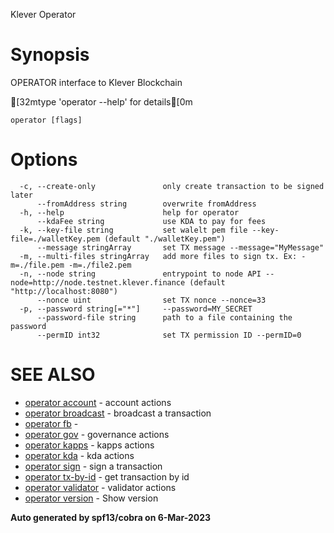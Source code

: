 Klever Operator

# Synopsis

OPERATOR interface to Klever Blockchain

[32mtype 'operator --help' for details[0m

```
operator [flags]
```

# Options

```
  -c, --create-only               only create transaction to be signed later
      --fromAddress string        overwrite fromAddress
  -h, --help                      help for operator
      --kdaFee string             use KDA to pay for fees
  -k, --key-file string           set walelt pem file --key-file=./walletKey.pem (default "./walletKey.pem")
      --message stringArray       set TX message --message="MyMessage"
  -m, --multi-files stringArray   add more files to sign tx. Ex: -m=./file.pem -m=./file2.pem
  -n, --node string               entrypoint to node API --node=http://node.testnet.klever.finance (default "http://localhost:8080")
      --nonce uint                set TX nonce --nonce=33
  -p, --password string[="*"]     --password=MY_SECRET
      --password-file string      path to a file containing the password
      --permID int32              set TX permission ID --permID=0
```

# SEE ALSO

- [operator account](undefined) - account actions
- [operator broadcast](undefined) - broadcast a transaction
- [operator fb](undefined) -
- [operator gov](undefined) - governance actions
- [operator kapps](undefined) - kapps actions
- [operator kda](undefined) - kda actions
- [operator sign](undefined) - sign a transaction
- [operator tx-by-id](undefined) - get transaction by id
- [operator validator](undefined) - validator actions
- [operator version](undefined) - Show version

**Auto generated by spf13/cobra on 6-Mar-2023**

